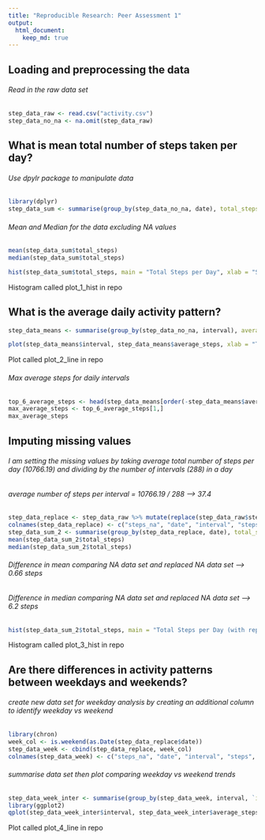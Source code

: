 ```yaml
---
title: "Reproducible Research: Peer Assessment 1"
output: 
  html_document:
    keep_md: true
---
```


## Loading and preprocessing the data

###### Read in the raw data set

```r
step_data_raw <- read.csv("activity.csv")
step_data_no_na <- na.omit(step_data_raw)
```

## What is mean total number of steps taken per day?

###### Use dpylr package to manipulate data

```r
library(dplyr)
step_data_sum <- summarise(group_by(step_data_no_na, date), total_steps = sum(steps))
```

###### Mean and Median for the data excluding NA values

```r
mean(step_data_sum$total_steps) 
median(step_data_sum$total_steps) 
```

```r
hist(step_data_sum$total_steps, main = "Total Steps per Day", xlab = "Sum of Steps Per Day", ylab = "Count of Days")
```
Histogram called plot_1_hist in repo

## What is the average daily activity pattern?


```r
step_data_means <- summarise(group_by(step_data_no_na, interval), average_steps = mean(steps))
```

```r
plot(step_data_means$interval, step_data_means$average_steps, xlab = "Time Interval", ylab = "Average Steps Per Inteval", type = "l")
```
Plot called plot_2_line in repo

###### Max average steps for daily intervals

```r
top_6_average_steps <- head(step_data_means[order(-step_data_means$average_steps, step_data_means$interval), ])
max_average_steps <- top_6_average_steps[1,]
max_average_steps
```

## Imputing missing values

###### I am setting the missing values by taking average total number of steps per day (10766.19) and dividing by the number of intervals (288) in a day
###### average number of steps per interval = 10766.19 / 288 --> 37.4

```r
step_data_replace <- step_data_raw %>% mutate(replace(step_data_raw$steps, which(is.na(step_data_raw$steps)),37.4))
colnames(step_data_replace) <- c("steps_na", "date", "interval", "steps")
step_data_sum_2 <- summarise(group_by(step_data_replace, date), total_steps = sum(steps))
mean(step_data_sum_2$total_steps)
median(step_data_sum_2$total_steps)
```

###### Difference in mean comparing NA data set and replaced NA data set --> 0.66 steps
###### Difference in median comparing NA data set and replaced NA data set --> 6.2 steps

```r
hist(step_data_sum_2$total_steps, main = "Total Steps per Day (with replaced values)", xlab = "Sum of Steps Per Day", ylab = "Count of Days")
```
Histogram called plot_3_hist in repo

## Are there differences in activity patterns between weekdays and weekends?

###### create new data set for weekday analysis by creating an additional column to identify weekday vs weekend

```r
library(chron)
week_col <- is.weekend(as.Date(step_data_replace$date))
step_data_week <- cbind(step_data_replace, week_col)
colnames(step_data_week) <- c("steps_na", "date", "interval", "steps", "is_weekend?")
```

###### summarise data set then plot comparing weekday vs weekend trends

```r
step_data_week_inter <- summarise(group_by(step_data_week, interval, `is_weekend?`), average_steps = mean(steps))
library(ggplot2)
qplot(step_data_week_inter$interval, step_data_week_inter$average_steps, group = `is_weekend?`, data = step_data_week_inter, geom = "line", col = `is_weekend?`, xlab = "Time Interval", ylab = "Average Steps", main = "Average Steps Weekend Vs WeekDay") + scale_color_manual(labels = c("Weekday", "Weekend"), values = c("red", "blue"))
```
Plot called plot_4_line in repo
